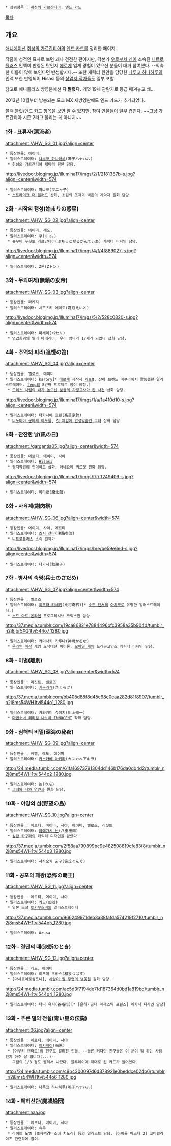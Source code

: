  * 상위항목 : [[취성의 가르간티아]], [[엔드 카드]]

[[목차]]
== 개요  ==
[[애니메이션]] [[취성의 가르간티아]]의 [[엔드 카드]]를 정리한 페이지.

작품이 성적인 묘사로 보면 꽤나 건전한 편이지만, 각본가 [[우로부치 겐]]이 소속된 [[니트로플러스]] 인맥이 반영된 탓인지 [[에로게]] 업계 경험이 있으신 분들이 대거 참여했다. --익숙한 이름이 많이 보인다면 반성합시다.-- 또한 캐릭터 원안을 담당한 [[나루코 하나하루]]의 인맥 또한 반영되어 Hisasi 등의 [[상업지 작가]]들도 일부 포함.

참고로 애니플러스 방영분에선 '''다 짤렸다.''' 기껏 19세 관람가로 등급 매겨놓고 왜... 

2013년 10월부터 방송되는 도쿄 MX 재방영판에도 엔드 카드가 추가되었다.

[[블랙 불릿/엔드 카드]] 항목을 보면 알 수 있지만, 참여 인물들이 일부 겹친다. ~~그냥 가르간티아 시즌 2라고 불리는 게 아니지~~

=== 1화 - 표류자(漂流者) ===
attachment:/AHW_SG_01.jpg?align=center
 * 등장인물: 에이미.
 * 일러스트레이터: [[나루코 하나하루]](鳴子ハナハル)
  * 취성의 가르간티아 캐릭터 원안 담당.

http://livedoor.blogimg.jp/illumina17/imgs/2/1/2181387b-s.jpg?align=center&width=574
 * 일러스트레이터: 마냐코(マニャ子)
  * [[스트라이크 더 블러드]] 삽화, 소원의 조각과 백은의 계약자 원화 담당.

=== 2화 - 시작의 행성(始まりの惑星) ===
attachment:/AHW_SG_02.jpg?align=center
 * 등장인물: 에이미, 레도.
 * 일러스트레이터: 쿠(くぅ。)
  * 숏무비 푸칫토 가르간티아(ぷちっとがるがんてぃあ) 캐릭터 디자인 담당.

http://livedoor.blogimg.jp/illumina17/imgs/4/f/4f889027-s.jpg?align=center&width=574
 * 일러스트레이터: Z톤(Zトン)

=== 3화 - 무뢰여제(無頼の女帝) ===
attachment:/AHW_SG_03.jpg?align=center
 * 등장인물: 라케지
 * 일러스트레이터: 시모츠키 에이토(霜月えいと)

http://livedoor.blogimg.jp/illumina17/imgs/5/2/528c0820-s.jpg?align=center&width=574
 * 일러스트레이터: 파세리(パセリ)
  * 영겁회귀의 릴리 마테리아, 우리 엄마가 17세가 되었다 삽화 담당.

=== 4화 - 추억의 피리(追憶の笛) ===
attachment:/AHW_SG_04.jpg?align=center
 * 등장인물: 벨로즈, 에이미
 * 일러스트레이터: karory[* [[에로게]] 제작사 [[케로Q]], 산하 브랜드 마쿠라에서 활동했던 일러스트레이터. [[feng]]의 8번째 프로젝트 참여 예정.]
  * [[드레스 차림의 내가 높으신 분들의 가정교사가 된 사건]] 삽화 담당. 

http://livedoor.blogimg.jp/illumina17/imgs/1/a/1a410d10-s.jpg?align=center&width=574
 * 일러스트레이터: 타카나에 쿄린(高苗京鈴)
  * [[니노미야 군에게 애도를]], [[첫 체험에 안성맞춤인 그녀]] 삽화 담당.

=== 5화 - 잔잔한 날(凪の日) ===
attachment:/gargantia05.jpg?align=center&width=574
 * 등장인물: 메르티, 에이미, 사야
 * 일러스트레이터: [[Hisasi]]
  * 영지학원의 언더하트 삽화, 아네요메 쿼르텟 원화 담당.

http://livedoor.blogimg.jp/illumina17/imgs/f/f/ff249409-s.jpg?align=center&width=574
 * 일러스트레이터: 마타로(魔太郎)

=== 6화 - 사육제(謝肉祭) ===
attachment:/AHW_SG_06.jpg?align=center&width=574
 * 등장인물: 에이미, 사야, 메르티
 * 일러스트레이터: [[츠지 산타]](津路参汰)
  * [[니트로플러스]] 소속 원화가

http://livedoor.blogimg.jp/illumina17/imgs/b/e/be59e6ed-s.jpg?align=center&width=574
 * 일러스트레이터: 다가시(駄菓子)

=== 7화 - 병사의 숙명(兵士のさだめ) ===
attachment:/AHW_SG_07.jpg?align=center&width=574
 * 등장인물 : 벨로즈
 * 일러스트레이터: [[히무라 키세키]](比村奇石)[* [[소드 댄서]]의 [[아챠코]]로 유명한 일러스트레이터.]
  * [[소드 아트 온라인]] 프로그레시브 코믹스판 담당.
http://37.media.tumblr.com/19ca86821e7884496bfc3958a35b904d/tumblr_n2j8jbr5XG1tvi544o7_1280.jpg
 * 일러스트레이터: 카미사키 카루나(神崎かるな)
  * [[온라인]] [[마작]] 게임 도색대전 파이론, [[모바일 게임]] 드래곤코인즈 캐릭터 디자인 담당.

=== 8화 - 이별(離別) ===
attachment:/AHW_SG_08.jpg?align=center&width=574
 * 등장인물 : 리짓트, 벨로즈
 * 일러스트레이터: [[키구라게]](きくらげ)
http://37.media.tumblr.com/bb405d88f8d45e98e0caa282d81f8907/tumblr_n2j8ms54WH1tvi544o1_1280.jpg
 * 일러스트레이터: 카와카미 슈이치(川上修一)
  * [[마법소녀 리리컬 나노하 INNOCENT]] 작화 담당.
=== 9화 - 심해의 비밀(深海の秘密) ===
attachment:/AHW_SG_09.jpg?align=center
 * 등장인물 : 베벨, 레도, 에이미
 * 일러스트레이터: [[카스카베 아키라]](カスカベアキラ)
http://24.media.tumblr.com/61fa16973791304dd146b176da0db4d2/tumblr_n2j8ms54WH1tvi544o2_1280.jpg
 * 일러스트레이터: 논(のん)
  * [[그녀와 나와 연인과]] 원화 담당.
=== 10화 - 야망의 섬(野望の島) ===
attachment:/AHW_SG_10.jpg?align=center
 * 등장인물 : 메르티, 마이타, 사야, 에이미, 벨로즈, 리짓트
 * 일러스트레이터: [[야에가시 난]](八重樫南)
  * [[섬란 카구라]]의 캐릭터 디자인을 맡았다.
http://37.media.tumblr.com/2f58aa790899bc9e482508819cfe83f8/tumblr_n2j8ms54WH1tvi544o3_1280.jpg
 * 일러스트레이터: 사사오카 군구(笹丘ぐんぐ)
=== 11화 - 공포의 패왕(恐怖の覇王) ===
attachment:/AHW_SG_11.jpg?align=center
 * 등장인물 : 메르티, 에이미, 사야
 * 일러스트레이터: [[카모]](加茂)
  * 일본 소설 [[토키무스비]]의 일러스트레이터
http://37.media.tumblr.com/966249971deb3a38fafda574219f2710/tumblr_n2j8ms54WH1tvi544o5_1280.jpg
 * 일러스트레이터: Azusa
=== 12화 - 결단의 때(決断のとき) ===
attachment:/AHW_SG_12.jpg?align=center
 * 등장인물 : 레도, 에이미
 * 일러스트레이터: 이즈미 츠바스(和泉つばす)
  * [마시로이로심포니], [[사랑이 필 무렵의 벚꽃철]] 원화 담당.
http://24.media.tumblr.com/ac5d3f7194de7fd187364d0bd1a819bd/tumblr_n2j8ms54WH1tvi544o4_1280.jpg
 * 일러스트레이터: 타니 유지(谷裕司)[* [은하기공대 마제스틱 프린스] 메카닉 디자인 담당]
=== 13화 - 푸른 별의 전설(青い星の伝説) ===
attachment:06.jpg?align=center
 * 등장인물 : 메르티, 에이미, 사야
 * 일러스트레이터: [[이시케이]](石惠)
  * [야부키 켄타로]의 친구로 알려진 인물. --물론 커다란 친구들은 이 분이 뭐 하는 사람인지 아주 잘 압니다(...)-- 
    그림의 1/3 정도 짤려서 나왔다. 블루레이에 제대로 된 카드가 들어있다.

http://24.media.tumblr.com/c9b4300097d6d378921e0beddce024b6/tumblr_n2j8ms54WH1tvi544o6_1280.jpg
 * 일러스트레이터: [[나루코 하나하루]](鳴子ハナハル)
=== 14화 - 폐허선단(廃墟船団) ===
attachment:aaa.jpg
 * 등장인물 : 메르티, 에이미, 사야
 * 일러스트레이터: 슈우
  * 라이트 노벨 [초자택경비소녀 치노리] 등의 일러스트 담당. [아이돌 마스터 2] 코미컬라이즈 관련작에 참여.
